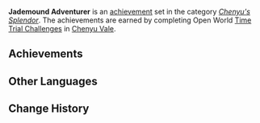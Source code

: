 {{Achievement Set Infobox
|primogems    = {{Achievement/Primogems|Jademound Adventurer}}
|total        = {{Achievement/Total|Jademound Adventurer}}
|category     = Chenyu's Splendor
}}
'''Jademound Adventurer''' is an [[achievement]] set in the category ''[[Chenyu's Splendor]]''. The achievements are earned by completing Open World [[Time Trial Challenge]]s in [[Chenyu Vale]].

==Achievements==
{{Achievements by Category Table|Jademound Adventurer}}

==Other Languages==
{{Other Languages
|en      = Jademound Adventurer
|zhs     = 翠陵的冒险家
|zhs_rm  = 
|zht     = 翠陵的冒險家
|zht_rm  = 
|zh_tl   = 
|ja      = 翠陵の冒険者
|ja_rm   = Suiryou no Boukensha{{Assumed}}
|ja_tl   = 
|ko      = 비취 언덕의 모험가
|ko_rm   = 
|ko_tl   = 
|es      = {{MC|m=Aventurero|f=Aventurera}} de los montes jadeados
|es_tl   = Jade Mounts {{MC|Adventurer|mf=1}}
|fr      = Péripéties sur les terres jadéiques
|fr_tl   = Peripetia in the Jadeic Lands
|ru      = Искатель приключений нефритовых холмов
|ru_tl   = Jade Hills Adventurer
|th      = นักผจญภัยแห่งหยกมรกต
|th_rm   = 
|th_tl   = 
|vi      = Nhà Mạo Hiểm Thúy Lăng
|vi_tl   = 
|de      = Abenteurer in den Jadehügeln
|de_tl   = Adventurer in the Jade Mounds
|id      = Petualang Bukit Giok
|id_tl   = Jade Hill Adventurer
|pt      = Aventureiro de Jade
|pt_tl   = 
|tr      = Yeşim Dağın Maceracısı
|tr_tl   = 
|it      = Avventuriere del Montegiada
|it_tl   = 
}}

==Change History==
{{Change History|4.4}}
<!--
==References==
{{Reflist}}
-->